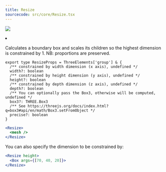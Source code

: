 ```yaml
---
title: Resize
sourcecode: src/core/Resize.tsx
---
```


[![](https://img.shields.io/badge/-storybook-%23ff69b4)](https://drei.pmnd.rs/?path=/story/staging-resize)

<Grid cols={4}>
  <li>
    <Codesandbox id="6yg0i3" />
  </li>
</Grid>

Calculates a boundary box and scales its children so the highest dimension is constrained by 1. NB: proportions are preserved.

```tsx
export type ResizeProps = ThreeElements['group'] & {
  /** constrained by width dimension (x axis), undefined */
  width?: boolean
  /** constrained by height dimension (y axis), undefined */
  height?: boolean
  /** constrained by depth dimension (z axis), undefined */
  depth?: boolean
  /** You can optionally pass the Box3, otherwise will be computed, undefined */
  box3?: THREE.Box3
  /** See https://threejs.org/docs/index.html?q=box3#api/en/math/Box3.setFromObject */
  precise?: boolean
}
```

```jsx
<Resize>
  <mesh />
</Resize>
```

You can also specify the dimension to be constrained by:

```jsx
<Resize height>
  <Box args={[70, 40, 20]}>
</Resize>
```
